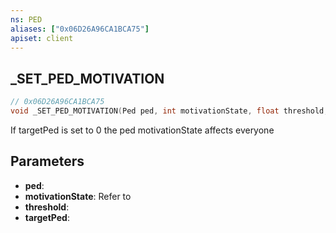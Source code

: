 ```yaml
---
ns: PED
aliases: ["0x06D26A96CA1BCA75"]
apiset: client
---
```

## _SET_PED_MOTIVATION

```c
// 0x06D26A96CA1BCA75
void _SET_PED_MOTIVATION(Ped ped, int motivationState, float threshold, Ped targetPed);
```

If targetPed is set to 0 the ped motivationState affects everyone

## Parameters
* **ped**:
* **motivationState**: Refer to <EmbeddedEnum name="eMetaPedMotivations" />
* **threshold**:
* **targetPed**: